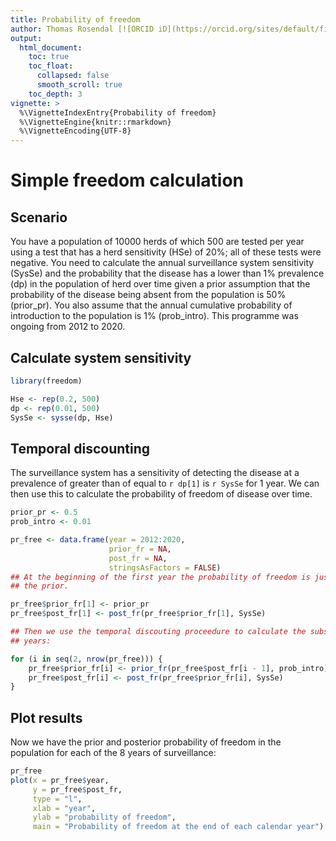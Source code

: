 ```yaml
---
title: Probability of freedom
author: Thomas Rosendal [![ORCID iD](https://orcid.org/sites/default/files/images/orcid_16x16.gif)](https://orcid.org/0000-0002-6576-9668)
output:
  html_document:
    toc: true
    toc_float:
      collapsed: false
      smooth_scroll: true
    toc_depth: 3
vignette: >
  %\VignetteIndexEntry{Probability of freedom}
  %\VignetteEngine{knitr::rmarkdown}
  %\VignetteEncoding{UTF-8}
---
```


# Simple freedom calculation

## Scenario

You have a population of 10000 herds of which 500 are tested per year
using a test that has a herd sensitivity (HSe) of 20%; all of these
tests were negative. You need to calculate the annual surveillance
system sensitivity (SysSe) and the probability that the disease has a
lower than 1% prevalence (dp) in the population of herd over time
given a prior assumption that the probability of the disease being
absent from the population is 50% (prior_pr). You also assume that the
annual cumulative probability of introduction to the population is 1%
(prob_intro). This programme was ongoing from 2012 to 2020.

## Calculate system sensitivity

```r
library(freedom)

Hse <- rep(0.2, 500)
dp <- rep(0.01, 500)
SysSe <- sysse(dp, Hse)

```

## Temporal discounting

The surveillance system has a sensitivity of detecting the disease at
a prevalence of greater than of equal to `r dp[1]` is `r SysSe` for 1
year. We can then use this to calculate the probability of freedom of
disease over time.

```r
prior_pr <- 0.5
prob_intro <- 0.01

pr_free <- data.frame(year = 2012:2020,
                      prior_fr = NA,
                      post_fr = NA,
                      stringsAsFactors = FALSE)
## At the beginning of the first year the probability of freedom is just
## the prior.

pr_free$prior_fr[1] <- prior_pr
pr_free$post_fr[1] <- post_fr(pr_free$prior_fr[1], SysSe)

## Then we use the temporal discouting proceedure to calculate the subsequent
## years:

for (i in seq(2, nrow(pr_free))) {
    pr_free$prior_fr[i] <- prior_fr(pr_free$post_fr[i - 1], prob_intro)
    pr_free$post_fr[i] <- post_fr(pr_free$prior_fr[i], SysSe)
}

```

## Plot results

Now we have the prior and posterior probability of freedom in the
population for each of the 8 years of surveillance:

```r
pr_free
plot(x = pr_free$year,
     y = pr_free$post_fr,
     type = "l",
     xlab = "year",
     ylab = "probability of freedom",
     main = "Probability of freedom at the end of each calendar year")
```
